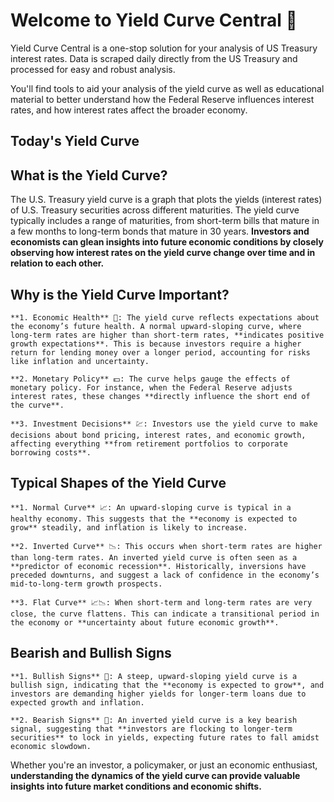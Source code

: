 # Welcome to Yield Curve Central 👋

Yield Curve Central is a one-stop solution for your analysis of US Treasury interest rates. Data is scraped daily directly from the US Treasury and processed for easy and robust analysis.

You'll find tools to aid your analysis of the yield curve as well as educational material to better understand how the Federal Reserve influences interest rates, and how interest rates affect the broader economy.
 
## Today's Yield Curve


<LineChart />

<InversionTable />

## What is the Yield Curve?

The U.S. Treasury yield curve is a graph that plots the yields (interest rates) of U.S. Treasury securities across different maturities. The yield curve typically includes a range of maturities, from short-term bills that mature in a few months to long-term bonds that mature in 30 years. **Investors and economists can glean insights into future economic conditions by closely observing how interest rates on the yield curve change over time and in relation to each other.**

## Why is the Yield Curve Important?

    **1. Economic Health** 📶: The yield curve reflects expectations about the economy’s future health. A normal upward-sloping curve, where long-term rates are higher than short-term rates, **indicates positive growth expectations**. This is because investors require a higher return for lending money over a longer period, accounting for risks like inflation and uncertainty.
    
    **2. Monetary Policy** 💵: The curve helps gauge the effects of monetary policy. For instance, when the Federal Reserve adjusts interest rates, these changes **directly influence the short end of the curve**.
    
    **3. Investment Decisions** 💹: Investors use the yield curve to make decisions about bond pricing, interest rates, and economic growth, affecting everything **from retirement portfolios to corporate borrowing costs**.

## Typical Shapes of the Yield Curve

    **1. Normal Curve** 📈: An upward-sloping curve is typical in a healthy economy. This suggests that the **economy is expected to grow** steadily, and inflation is likely to increase.
    
    **2. Inverted Curve** 📉: This occurs when short-term rates are higher than long-term rates. An inverted yield curve is often seen as a **predictor of economic recession**. Historically, inversions have preceded downturns, and suggest a lack of confidence in the economy’s mid-to-long-term growth prospects.
    
    **3. Flat Curve** 📈📉: When short-term and long-term rates are very close, the curve flattens. This can indicate a transitional period in the economy or **uncertainty about future economic growth**.

## Bearish and Bullish Signs

    **1. Bullish Signs** 🐂: A steep, upward-sloping yield curve is a bullish sign, indicating that the **economy is expected to grow**, and investors are demanding higher yields for longer-term loans due to expected growth and inflation.
    
    **2. Bearish Signs** 🐻: An inverted yield curve is a key bearish signal, suggesting that **investors are flocking to longer-term securities** to lock in yields, expecting future rates to fall amidst economic slowdown.

Whether you're an investor, a policymaker, or just an economic enthusiast, **understanding the dynamics of the yield curve can provide valuable insights into future market conditions and economic shifts.**

